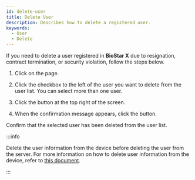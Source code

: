 ```yaml
---
id: delete-user
title: Delete User
description: Describes how to delete a registered user.
keywords:
  - User
  - Delete
---
```


If you need to delete a user registered in **BioStar X** due to resignation, contract termination, or security violation, follow the steps below.

1. Click <Cmd sid='shell.header.user' /> on the <Cmd sid='shell.header.launcher' /> page.

2. Click the checkbox to the left of the user you want to delete from the user list. You can select more than one user.

3. Click the <Cmd sid='common.delete' /> button at the top right of the screen.

4. When the confirmation message appears, click the <Cmd sid='common.acknowledge' /> button.

Confirm that the selected user has been deleted from the user list.

:::info

Delete the user information from the device before deleting the user from the server. For more information on how to delete user information from the device, refer to [this document](delete-user-info-from-device).

:::
